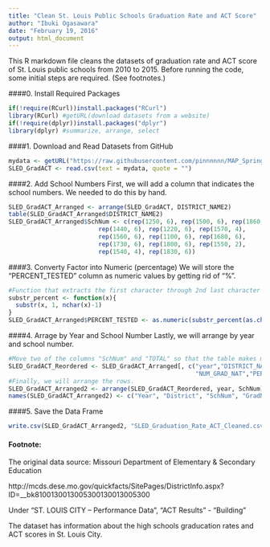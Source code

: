 ```yaml
---
title: "Clean St. Louis Public Schools Graduation Rate and ACT Score"
author: "Ibuki Ogasawara"
date: "February 19, 2016"
output: html_document
---
```

This R markdown file cleans the datasets of graduation rate and ACT score of St. Louis public schools from 2010 to 2015. Before running the code, some initial steps are required. (See footnotes.) 

####0. Install Required Packages
```r
if(!require(RCurl))install.packages("RCurl")
library(RCurl) #getURL(download datasets from a website)
if(!require(dplyr))install.packages("dplyr")
library(dplyr) #summarize, arrange, select
```

####1. Download and Read Datasets from GitHub
```r
mydata <- getURL("https://raw.githubusercontent.com/pinnnnnn/MAP_Spring_2016/master/SLED%20Grad%20Rate%20and%20ACT/SLED_GradRate_ACT.csv")
SLED_GradACT <- read.csv(text = mydata, quote = "")
```

####2. Add School Numbers
First, we will add a column that indicates the school numbers. We needed to do this by hand. 
```r
SLED_GradACT_Arranged <- arrange(SLED_GradACT, DISTRICT_NAME2)
table(SLED_GradACT_Arranged$DISTRICT_NAME2)
SLED_GradACT_Arranged$SchNum <- c(rep(1250, 6), rep(1500, 6), rep(1860, 6),
                         rep(1440, 6), rep(1220, 6), rep(1570, 4),
                         rep(1560, 6), rep(1100, 6), rep(1680, 6),
                         rep(1730, 6), rep(1800, 6), rep(1550, 2),
                         rep(1540, 4), rep(1830, 6))
```

####3. Converty Factor into Numeric (percentage)
We will store the "PERCENT_TESTED" column as numeric values by getting rid of "%". 
```r
#Function that extracts the first character through 2nd last character of characters.
substr_percent <- function(x){
  substr(x, 1, nchar(x)-1)
}
SLED_GradACT_Arranged$PERCENT_TESTED <- as.numeric(substr_percent(as.character(SLED_GradACT_Arranged$PERCENT_TESTED)))
```

####4. Arrage by Year and School Number
Lastly, we will arrange by year and school number. 
```r
#Move two of the columns "SchNum" and "TOTAL" so that the table makes more sense. 
SLED_GradACT_Reordered <- SLED_GradACT_Arranged[, c("year","DISTRICT_NAME2","SchNum","NUM_GRAD",
                                                    "NUM_GRAD_NAT","PERCENT_TESTED","ACT_SCORE")] 
#Finally, we will arrange the rows. 
SLED_GradACT_Arranged2 <- arrange(SLED_GradACT_Reordered, year, SchNum)
names(SLED_GradACT_Arranged2) <- c("Year", "District", "SchNum", "GradNum", "GradAboveNatAve", "PercentTested", "ACTScore")
```

####5. Save the Data Frame
```r
write.csv(SLED_GradACT_Arranged2, "SLED_Graduation_Rate_ACT_Cleaned.csv")
```

#### Footnote:

The original data source: Missouri Department of Elementary & Secondary Education

http://mcds.dese.mo.gov/quickfacts/SitePages/DistrictInfo.aspx?ID=__bk8100130013005300130013005300

Under "ST. LOUIS CITY -- Performance Data", "ACT Results" - "Building"

The dataset has information about the high schools graducation rates and ACT scores in St. Louis City.